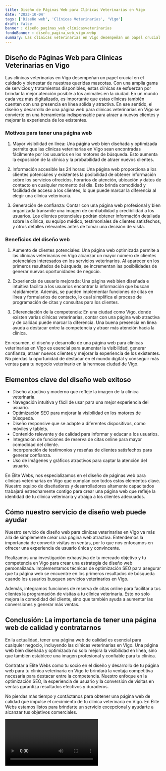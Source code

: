 ```yaml
---
title: Diseño de Páginas Web para Clínicas Veterinarias en Vigo
date: '2023-10-04'
tags: ['Diseño web', 'Clínicas Veterinarias', 'Vigo']
draft: false
banner : diseño_paginas_web_clínicasveterinarias
fondoBanner : diseño_pagina_web_vigo.webp
summary: Las clínicas veterinarias en Vigo desempeñan un papel crucial en el cuidado y bienestar de nuestras queridas mascotas. Con una amplia gama de servicios y tratamientos disponibles, estas clínicas se esfuerzan por brindar la mejor atención posible a los animales en la ciudad. En un mundo cada vez más digitalizado, es importante que estas clínicas también cuenten con una presencia en línea sólida y atractiva. En ese sentido, el diseño y desarrollo de una página web para clínicas veterinarias en Vigo se convierte en una herramienta indispensable para atraer a nuevos clientes y mejorar la experiencia de los existentes.
---
```


## Diseño de Páginas Web para Clínicas Veterinarias en Vigo

Las clínicas veterinarias en Vigo desempeñan un papel crucial en el cuidado y bienestar de nuestras queridas mascotas. Con una amplia gama de servicios y tratamientos disponibles, estas clínicas se esfuerzan por brindar la mejor atención posible a los animales en la ciudad. En un mundo cada vez más digitalizado, es importante que estas clínicas también cuenten con una presencia en línea sólida y atractiva. En ese sentido, el diseño y desarrollo de una página web para clínicas veterinarias en Vigo se convierte en una herramienta indispensable para atraer a nuevos clientes y mejorar la experiencia de los existentes.

### Motivos para tener una página web

1. Mayor visibilidad en línea: Una página web bien diseñada y optimizada permite que las clínicas veterinarias en Vigo sean encontradas fácilmente por los usuarios en los motores de búsqueda. Esto aumenta la exposición de la clínica y la probabilidad de atraer nuevos clientes.

2. Información accesible las 24 horas: Una página web proporciona a los clientes potenciales y existentes la posibilidad de obtener información sobre los servicios ofrecidos, horarios de atención, ubicación y datos de contacto en cualquier momento del día. Esto brinda comodidad y facilidad de acceso a los clientes, lo que puede marcar la diferencia al elegir una clínica veterinaria.

3. Generación de confianza: Contar con una página web profesional y bien organizada transmite una imagen de confiabilidad y credibilidad a los usuarios. Los clientes potenciales podrán obtener información detallada sobre la clínica, su equipo médico, testimoniales de clientes satisfechos, y otros detalles relevantes antes de tomar una decisión de visita.

### Beneficios del diseño web

1. Aumento de clientes potenciales: Una página web optimizada permite a las clínicas veterinarias en Vigo alcanzar un mayor número de clientes potenciales interesados en los servicios veterinarios. Al aparecer en los primeros resultados de búsqueda, se incrementan las posibilidades de generar nuevas oportunidades de negocio.

2. Experiencia de usuario mejorada: Una página web bien diseñada e intuitiva facilita a los usuarios encontrar la información que buscan rápidamente. Además, se pueden implementar funciones de citas en línea y formularios de contacto, lo cual simplifica el proceso de programación de citas y consultas para los clientes.

3. Diferenciación de la competencia: En una ciudad como Vigo, donde existen varias clínicas veterinarias, contar con una página web atractiva y de calidad puede marcar la diferencia. Una buena presencia en línea ayuda a destacar entre la competencia y atraer más atención hacia la clínica.

En resumen, el diseño y desarrollo de una página web para clínicas veterinarias en Vigo es esencial para aumentar la visibilidad, generar confianza, atraer nuevos clientes y mejorar la experiencia de los existentes. No pierdas la oportunidad de destacar en el mundo digital y conseguir más ventas para tu negocio veterinario en la hermosa ciudad de Vigo.

<GifSeo />

<Cta />

## Elementos clave del diseño web exitoso

- Diseño atractivo y moderno que refleje la imagen de la clínica veterinaria.
- Navegación intuitiva y fácil de usar para una mejor experiencia del usuario.
- Optimización SEO para mejorar la visibilidad en los motores de búsqueda.
- Diseño responsive que se adapte a diferentes dispositivos, como móviles y tablets.
- Contenido relevante y de calidad para informar y educar a los usuarios.
- Integración de funciones de reserva de citas online para mayor comodidad del cliente.
- Incorporación de testimonios y reseñas de clientes satisfechos para generar confianza.
- Uso de imágenes y gráficos atractivos para captar la atención del usuario.

En Élite Webs, nos especializamos en el diseño de páginas web para clínicas veterinarias en Vigo que cumplan con todos estos elementos clave. Nuestro equipo de diseñadores y desarrolladores altamente capacitados trabajará estrechamente contigo para crear una página web que refleje la identidad de tu clínica veterinaria y atraiga a los clientes adecuados.

## Cómo nuestro servicio de diseño web puede ayudar

Nuestro servicio de diseño web para clínicas veterinarias en Vigo va más allá de simplemente crear una página web atractiva. Entendemos la importancia de convertir visitas en ventas, por lo que nos enfocamos en ofrecer una experiencia de usuario única y convincente.

Realizamos una investigación exhaustiva de tu mercado objetivo y tu competencia en Vigo para crear una estrategia de diseño web personalizada. Implementamos técnicas de optimización SEO para asegurar que tu página web se encuentre en los primeros resultados de búsqueda cuando los usuarios busquen servicios veterinarios en Vigo.

Además, integramos funciones de reserva de citas online para facilitar a tus clientes la programación de visitas a tu clínica veterinaria. Esto no solo mejora la comodidad del cliente, sino que también ayuda a aumentar las conversiones y generar más ventas.

## Conclusión: La importancia de tener una página web de calidad y contratarnos

En la actualidad, tener una página web de calidad es esencial para cualquier negocio, incluyendo las clínicas veterinarias en Vigo. Una página web bien diseñada y optimizada no solo mejora la visibilidad en línea, sino que también establece una imagen profesional y confiable para tu clínica.

Contratar a Élite Webs como tu socio en el diseño y desarrollo de tu página web para tu clínica veterinaria en Vigo te brindará la ventaja competitiva necesaria para destacar entre la competencia. Nuestro enfoque en la optimización SEO, la experiencia de usuario y la conversión de visitas en ventas garantiza resultados efectivos y duraderos.

No pierdas más tiempo y contáctanos para obtener una página web de calidad que impulse el crecimiento de tu clínica veterinaria en Vigo. En Élite Webs estamos listos para brindarte un servicio excepcional y ayudarte a alcanzar tus objetivos comerciales.

<Video />

<CtaBot job='Clínicas Veterinarias' city='Vigo'/>

<Gmaps query='Vigo+españa+maps' />